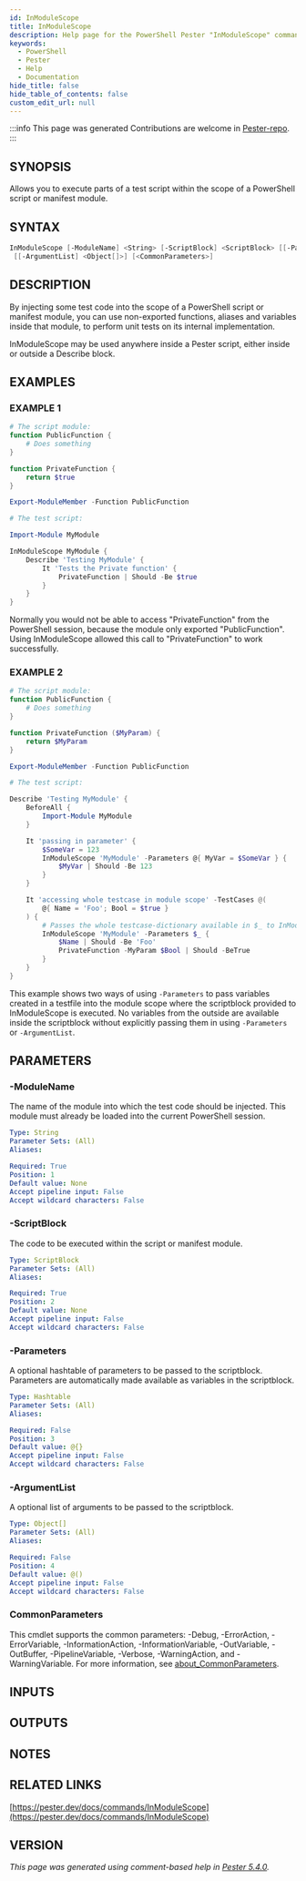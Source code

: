 ```yaml
---
id: InModuleScope
title: InModuleScope
description: Help page for the PowerShell Pester "InModuleScope" command
keywords:
  - PowerShell
  - Pester
  - Help
  - Documentation
hide_title: false
hide_table_of_contents: false
custom_edit_url: null
---
```


:::info This page was generated
Contributions are welcome in [Pester-repo](https://github.com/pester/pester).
:::

## SYNOPSIS

Allows you to execute parts of a test script within the
scope of a PowerShell script or manifest module.

## SYNTAX

```powershell
InModuleScope [-ModuleName] <String> [-ScriptBlock] <ScriptBlock> [[-Parameters] <Hashtable>]
 [[-ArgumentList] <Object[]>] [<CommonParameters>]
```

## DESCRIPTION

By injecting some test code into the scope of a PowerShell
script or manifest module, you can use non-exported functions, aliases
and variables inside that module, to perform unit tests on
its internal implementation.

InModuleScope may be used anywhere inside a Pester script,
either inside or outside a Describe block.

## EXAMPLES

### EXAMPLE 1

```powershell
# The script module:
function PublicFunction {
    # Does something
}

function PrivateFunction {
    return $true
}

Export-ModuleMember -Function PublicFunction

# The test script:

Import-Module MyModule

InModuleScope MyModule {
    Describe 'Testing MyModule' {
        It 'Tests the Private function' {
            PrivateFunction | Should -Be $true
        }
    }
}
```

Normally you would not be able to access "PrivateFunction" from
the PowerShell session, because the module only exported
"PublicFunction". 
Using InModuleScope allowed this call to
"PrivateFunction" to work successfully.

### EXAMPLE 2

```powershell
# The script module:
function PublicFunction {
    # Does something
}

function PrivateFunction ($MyParam) {
    return $MyParam
}

Export-ModuleMember -Function PublicFunction

# The test script:

Describe 'Testing MyModule' {
    BeforeAll {
        Import-Module MyModule
    }

    It 'passing in parameter' {
        $SomeVar = 123
        InModuleScope 'MyModule' -Parameters @{ MyVar = $SomeVar } {
            $MyVar | Should -Be 123
        }
    }

    It 'accessing whole testcase in module scope' -TestCases @(
        @{ Name = 'Foo'; Bool = $true }
    ) {
        # Passes the whole testcase-dictionary available in $_ to InModuleScope
        InModuleScope 'MyModule' -Parameters $_ {
            $Name | Should -Be 'Foo'
            PrivateFunction -MyParam $Bool | Should -BeTrue
        }
    }
}
```

This example shows two ways of using `-Parameters` to pass variables created in a
testfile into the module scope where the scriptblock provided to InModuleScope is executed.
No variables from the outside are available inside the scriptblock without explicitly passing
them in using `-Parameters` or `-ArgumentList`.

## PARAMETERS

### -ModuleName

The name of the module into which the test code should be
injected.
This module must already be loaded into the current
PowerShell session.

```yaml
Type: String
Parameter Sets: (All)
Aliases:

Required: True
Position: 1
Default value: None
Accept pipeline input: False
Accept wildcard characters: False
```

### -ScriptBlock

The code to be executed within the script or manifest module.

```yaml
Type: ScriptBlock
Parameter Sets: (All)
Aliases:

Required: True
Position: 2
Default value: None
Accept pipeline input: False
Accept wildcard characters: False
```

### -Parameters

A optional hashtable of parameters to be passed to the scriptblock.
Parameters are automatically made available as variables in the scriptblock.

```yaml
Type: Hashtable
Parameter Sets: (All)
Aliases:

Required: False
Position: 3
Default value: @{}
Accept pipeline input: False
Accept wildcard characters: False
```

### -ArgumentList

A optional list of arguments to be passed to the scriptblock.

```yaml
Type: Object[]
Parameter Sets: (All)
Aliases:

Required: False
Position: 4
Default value: @()
Accept pipeline input: False
Accept wildcard characters: False
```

### CommonParameters

This cmdlet supports the common parameters: -Debug, -ErrorAction, -ErrorVariable, -InformationAction, -InformationVariable, -OutVariable, -OutBuffer, -PipelineVariable, -Verbose, -WarningAction, and -WarningVariable. For more information, see [about_CommonParameters](http://go.microsoft.com/fwlink/?LinkID=113216).

## INPUTS

## OUTPUTS

## NOTES

## RELATED LINKS

[https://pester.dev/docs/commands/InModuleScope](https://pester.dev/docs/commands/InModuleScope)

## VERSION

*This page was generated using comment-based help in [Pester 5.4.0](https://github.com/pester/pester).*
